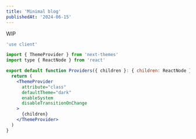 ```yaml
---
title: 'Minimal blog'
publishedAt: '2024-06-15'
---
```


WIP 

```jsx
'use client'

import { ThemeProvider } from 'next-themes'
import type { ReactNode } from 'react'

export default function Providers({ children }: { children: ReactNode }) {
  return (
    <ThemeProvider
      attribute="class"
      defaultTheme="dark"
      enableSystem
      disableTransitionOnChange
    >
      {children}
    </ThemeProvider>
  )
}
```
